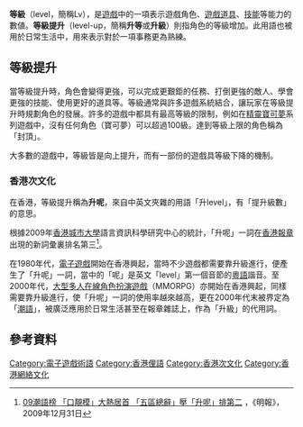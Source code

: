 '''等級'''（level，簡稱Lv），是[[遊戲|遊戲]]中的一項表示遊戲角色、[[遊戲道具|遊戲道具]]、[[技能|技能]]等能力的數値。'''等級提升'''（level-up，簡稱'''升等'''或'''升級'''）則指角色的等級增加。此用語也被用於日常生活中，用來表示對於一項事務更為熟練。

==等級提升==
當等級提升時，角色會變得更強，可以完成更艱鉅的任務、打倒更強的敵人、學會更強的技能、使用更好的道具等。等級通常與許多遊戲系統結合，讓玩家在等級提升時規劃角色的發展。許多的遊戲中都具有最高等級的限制，例如在[[宝可梦系列|精靈寶可夢]]系列遊戲中，沒有任何角色（寶可夢）可以超過100級。達到等級上限的角色稱為「封頂」。

大多數的遊戲中，等級皆是向上提升，而有一部份的遊戲具等級下降的機制。

=== 香港次文化 ===
在香港，等級提升稱為'''升呢'''，來自中英文夾雜的用語「升level」，有「提升級數」的意思。

根據2009年[[香港城市大學|香港城市大學]]語言資訊科學研究中心的統計，「升呢」一詞在[[香港報章|香港報章]]出現的新詞彙裏排名第三<ref>[http://hk.news.yahoo.com/article/091230/4/fw7l.html 09潮語榜 「口靚模」大熱居首 「五區總辭」壓「升呢」排第二] {{Wayback|url=http://hk.news.yahoo.com/article/091230/4/fw7l.html |date=20100103092949 }}，《明報》，2009年12月31日</ref>。

在1980年代，[[電子遊戲|電子遊戲]]開始在香港興起，當時不少遊戲都需要靠升級進行，便產生了「升呢」一詞，當中的「呢」是英文「level」第一個音節的[[粵語|粵語]]諧音。至2000年代，[[大型多人在線角色扮演遊戲|大型多人在線角色扮演遊戲]]（MMORPG）亦開始在香港興起，同樣需要靠升級進行，使「升呢」一詞的使用率越來越高，更在2000年代末被界定為「[[潮流用語|潮語]]」，被廣泛應用於日常生活甚至在報章雜誌上，作為「升級」的代用詞。

== 參考資料 ==
<references />

[[Category:電子遊戲術語|Category:電子遊戲術語]]
[[Category:香港俚語|Category:香港俚語]]
[[Category:香港次文化|Category:香港次文化]]
[[Category:香港網絡文化|Category:香港網絡文化]]